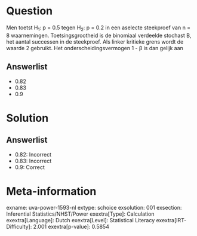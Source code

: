 Question
========

Men toetst H~1~: p = 0.5 tegen H~2~: p = 0.2 in een aselecte steekproef
van n = 8 waarnemingen. Toetsingsgrootheid is de binomiaal verdeelde
stochast B, het aantal successen in de steekproef. Als linker kritieke
grens wordt de waarde 2 gebruikt. Het onderscheidingsvermogen 1 - β is
dan gelijk aan

Answerlist
----------

* 0.82
* 0.83
* 0.9

Solution
========

Answerlist
----------

* 0.82: Incorrect
* 0.83: Incorrect
* 0.9: Correct

Meta-information
================
exname: uva-power-1593-nl
extype: schoice
exsolution: 001
exsection: Inferential Statistics/NHST/Power
exextra[Type]: Calculation
exextra[Language]: Dutch
exextra[Level]: Statistical Literacy
exextra[IRT-Difficulty]: 2.001
exextra[p-value]: 0.5854
